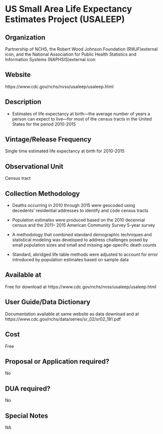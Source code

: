 \mainmatter

<!-- Generated by generateRmd.R; do not edit by hand  -->

# US Small Area Life Expectancy Estimates Project (USALEEP)

## Organization
Partnership of NCHS, the Robert Wood Johnson Foundation (RWJF)external icon, and the National Association for Public Health Statistics and Information Systems (NAPHSIS)external icon

## Website
https://www.cdc.gov/nchs/nvss/usaleep/usaleep.html

## Description
*	Estimates of life expectancy at birth—the average number of years a person can expect to live—for most of the census tracts in the United States for the period 2010-2015

## Vintage/Release Frequency
Single time estimated life expectancy at birth for 2010-2015

## Observational Unit
Census tract

## Collection Methodology
*	Deaths occurring in 2010 through 2015 were geocoded using decedents’ residential addresses to identify and code census tracts 
*	Population estimates were produced based on the 2010 decennial census and the 2011– 2015 American Community Survey 5-year survey 
*	A methodology that combined standard demographic techniques and statistical modeling was developed to address challenges posed by small population sizes and small and missing age-specific death counts 
*	Standard, abridged life table methods were adjusted to account for error introduced by population estimates based on sample data

## Available at
Free for download at https://www.cdc.gov/nchs/nvss/usaleep/usaleep.html

## User Guide/Data Dictionary
Documentation available at same website as data download and at https://www.cdc.gov/nchs/data/series/sr_02/sr02_181.pdf

## Cost
Free

## Proposal or Application required?
No

## DUA required?
No

## Special Notes
NA

